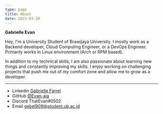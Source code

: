 ```yaml
---
type: page
title: About
date: 2023-03-20
---
```


**Gabrielle Evan**

Hey, I'm a University Student of Brawijaya University. I mostly work as a Backend developer, Cloud Computing Engineer, or a DevOps Engineer. Primarily works in Linux environment (Arch or RPM based).

In addition to my technical skills, I am also passionate about learning new things and constantly improving my skills. I enjoy working on challenging projects that push me out of my comfort zone and allow me to grow as a developer.

---

- Linkedin [Gabrielle Farrel](https://www.linkedin.com/in/gabrielle-farrel-55b472196)
- GitHub [@Evan-aja](https://github.com/evan-aja)
- Discord ThatEvan#0502
- Email gebel909@student.ub.ac.id

